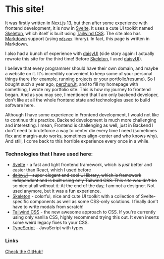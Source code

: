 <script lang="ts">import Icon from '@iconify/svelte';</script>

# This site!

It was firstly written in [Next.js 13](https://nextjs.org), but then after some experience with frontend development, it is now in [Svelte](https://svelte.dev/). It uses a cute UI toolkit named [Skeleton](https://www.skeleton.dev/), which itself is built using [Tailwind CSS](https://tailwindcss.com/). The site also has [Markdown](https://en.wikipedia.org/wiki/Markdown) support (using [`mdsvex`](https://mdsvex.com) library). In fact, this page is written in Markdown.

I also had a bunch of experience with [daisyUI](https://daisyui.com) (side story again: I actually rewrote this site for the third time! Before [Skeleton](https://www.skeleton.dev/), I used [daisyUI](https://daisyui.com)).

I believe that every programmer should have their own domain, and maybe a website on it. It's incredibly convenient to keep some of your personal things there (for example, running projects or your portfolio/resume). So I bought such a year ago, [perchun.it](https://perchun.it), and to fill my homepage with something, I wrote my portfolio site. This is how my journey to frontend began. And as you may see, I mentioned that I am only backend developer, don't like at all the whole frontend state and technologies used to build software here.

Although I have some experience in Frontend development, I would not like to continue this practice. Backend development is much more challenging and interesting. I mean, Frontend is challenging as well, just in Backend I don't need to bruteforce a way to center div every time I need (sometimes flex and margin-auto works, sometimes align-center and who knows why). And still, I come back to this horrible experience every once in a while.

### Technologies that I have used here:

- [Svelte](https://svelte.dev) - a fast and light frontend framework, which is _just_ better and easier than React, which I used before
- ~~[daisyUI](https://daisyui.com) - super elegant and cool UI library, which is framework independent and is built using only Tailwind CSS. This site wouldn't be so nice at all without it. At the end of the day, I am not a designer.~~ Not used anymore, but it was a fun experience.
- [Skeleton](https://skeleton.dev) - colorful, nice and cute UI toolkit with a collection of Svelte-specific components as well as some CSS-only solutions. I finally don't have to write modals from scratch!
- [Tailwind CSS](https://tailwindcss.com) - the new awesome approach to CSS. If you're currently using only vanilla CSS, highly recommend trying this out. It even inserts some weird legacy fixes to your CSS.
- [TypeScript](https://www.typescriptlang.org) - JavaScript with types.

### Links

<a href="https://s.perchun.it/perchun.it/github" class="btn variant-filled">
	<Icon icon="mdi:github" />
	Check the GitHub!
</a>
